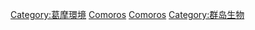 {{noteTA
|G1=國家
}}

[[Category:葛摩環境|Category:葛摩環境]]
[[Category:舊熱帶界生物|Comoros]]
[[Category:非洲各國生物|Comoros]]
[[Category:群岛生物|Category:群岛生物]]